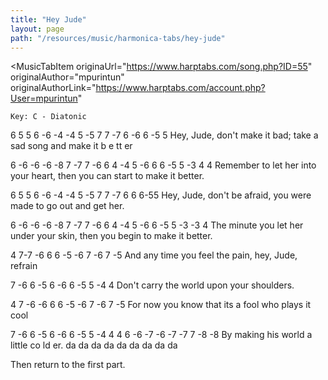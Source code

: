```yaml
---
title: "Hey Jude"
layout: page
path: "/resources/music/harmonica-tabs/hey-jude"
---
```


<MusicTabItem
  originaUrl="https://www.harptabs.com/song.php?ID=55"
  originalAuthor="mpurintun"
  originalAuthorLink="https://www.harptabs.com/account.php?User=mpurintun"
>

    Key: C - Diatonic


 6     5     5     6  -6  -4   -4  5  -5   7   7   -7   6 -6 6 -5 5
Hey, Jude, don't make it bad; take a sad song and make it  b e tt er

 6 -6 -6 -6  -8  7  -7 7  -6    6      4   -4  5  -6 6   6  -5  5 -3 4  4
Remember to let her into your heart, then you can start to make it better.


 6     5     5    6 -6 -4    -4   5   -5   7  7 -7   6   6  6-55
Hey, Jude, don't be afraid, you were made to go out and get her.

 6   -6 -6  -6  -8  7  -7 7   -6    6     4   -4   5 -6  6  -5  5 -3 -3 4
The minute you let her under your skin, then you  begin to make it better.

 4  7-7  -6   6    6   -5  -6    7    -6    7  -5
And any time you feel the pain, hey, Jude, refrain

  7   -6 6   -5   6   -6 6  -5     5 -4 4
Don't carry the world upon your shoulders.

 4   7   -6  -6    6   6 -5  -6   7   -6   7   -5
For now you know that its a fool who plays it cool

 7  -6 6   -5   6   -6 6 -5   5 -4  4   4  6 -6   -7 -6 -7 -7  7 -8 -8
By making his world a little co ld er. da da da   da    da da da da da

Then return to the first part.

</MusicTabItem>
